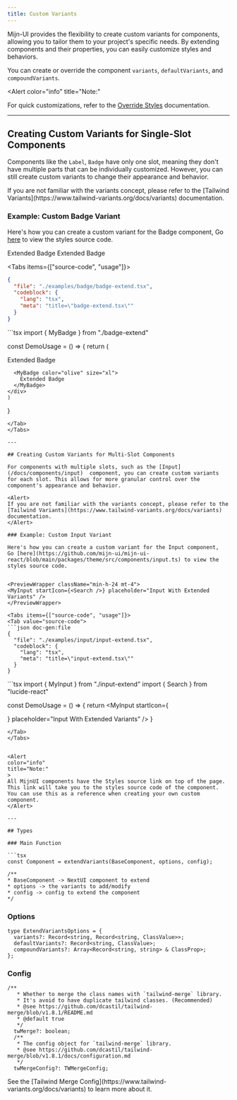 ```yaml
---
title: Custom Variants
---
```



Mijn-UI provides the flexibility to create custom variants for components, allowing you to tailor them to your project's specific needs. By extending components and their properties, you can easily customize styles and behaviors.

You can create or override the component `variants`, `defaultVariants`, and `compoundVariants`.

<Alert
  color="info"
  title="Note:"
>
  For quick customizations, refer to the [Override Styles](/docs/customization/override-styles) documentation.
</Alert>

---

## Creating Custom Variants for Single-Slot Components

Components like the `Label`, `Badge` have only one slot, meaning they don't have multiple parts that can be individually customized. However, you can still create custom variants to change their appearance and behavior.

<Alert>
  If you are not familiar with the variants concept, please refer to the [Tailwind Variants](https://www.tailwind-variants.org/docs/variants) documentation.
</Alert>

### Example: Custom Badge Variant

Here's how you can create a custom variant for the Badge component, Go [here](https://github.com/mijn-ui/mijn-ui-react/blob/main/packages/theme/src/components/badge.ts) to view the styles source code.

<PreviewWrapper className="!min-h-28">
  <MyBadge color="olive" size="md" variant="ghost">
    Extended Badge
  </MyBadge>

  <MyBadge color="olive" size="md">
    Extended Badge
  </MyBadge>
</PreviewWrapper>

<Tabs items={["source-code", "usage"]}>
  <Tab value="source-code">
  ```json doc-gen:file
  {
    "file": "./examples/badge/badge-extend.tsx",
    "codeblock": {
      "lang": "tsx",
      "meta": "title=\"badge-extend.tsx\""
    }
  }
  ```
  </Tab>

  <Tab value="usage">
  ```tsx
  import { MyBadge } from "./badge-extend"

  const DemoUsage = () => {
    return (
    <div>
      <MyBadge color="olive" size="xl" variant="ghost">
        Extended Badge
      </MyBadge>

      <MyBadge color="olive" size="xl">
        Extended Badge
      </MyBadge>
    </div>
    )
  }
  ```
  </Tab>
</Tabs>

---

## Creating Custom Variants for Multi-Slot Components

For components with multiple slots, such as the [Input](/docs/components/input)  component, you can create custom variants for each slot. This allows for more granular control over the component's appearance and behavior.

<Alert>
  If you are not familiar with the variants concept, please refer to the [Tailwind Variants](https://www.tailwind-variants.org/docs/variants) documentation.
</Alert>

### Example: Custom Input Variant

Here's how you can create a custom variant for the Input component, Go [here](https://github.com/mijn-ui/mijn-ui-react/blob/main/packages/theme/src/components/input.ts) to view the styles source code.


<PreviewWrapper className="min-h-24 mt-4">
  <MyInput startIcon={<Search />} placeholder="Input With Extended Variants" />
</PreviewWrapper>

<Tabs items={["source-code", "usage"]}>
  <Tab value="source-code">
  ```json doc-gen:file
  {
    "file": "./examples/input/input-extend.tsx",
    "codeblock": {
      "lang": "tsx",
      "meta": "title=\"input-extend.tsx\""
    }
  }
  ```
  </Tab>

  <Tab value="usage">
  ```tsx
  import { MyInput } from "./input-extend"
  import { Search } from "lucide-react"

  const DemoUsage = () => {
    return <MyInput startIcon={<Search />} placeholder="Input With Extended Variants" />
  }
  ```
  </Tab>
</Tabs>


<Alert
  color="info"
  title="Note:"
>
  All MijnUI components have the Styles source link on top of the page. This link will take you to the styles source code of the component. You can use this as a reference when creating your own custom component.
</Alert>

---

## Types

### Main Function

```tsx 
const Component = extendVariants(BaseComponent, options, config);

/**
 * BaseComponent -> NextUI component to extend
 * options -> the variants to add/modify
 * config -> config to extend the component
 */
```

### Options

```tsx
type ExtendVariantsOptions = {
  variants?: Record<string, Record<string, ClassValue>>;
  defaultVariants?: Record<string, ClassValue>;
  compoundVariants?: Array<Record<string, string> & ClassProp>;
};
```

### Config

```tsx
/**
   * Whether to merge the class names with `tailwind-merge` library.
   * It's avoid to have duplicate tailwind classes. (Recommended)
   * @see https://github.com/dcastil/tailwind-merge/blob/v1.8.1/README.md
   * @default true
   */
  twMerge?: boolean;
  /**
   * The config object for `tailwind-merge` library.
   * @see https://github.com/dcastil/tailwind-merge/blob/v1.8.1/docs/configuration.md
   */
  twMergeConfig?: TWMergeConfig;
```

<Alert>
  See the [Tailwind Merge Config](https://www.tailwind-variants.org/docs/variants) to learn more about it.
</Alert>